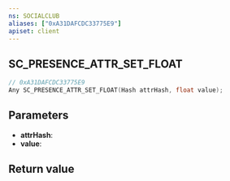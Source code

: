 ```yaml
---
ns: SOCIALCLUB
aliases: ["0xA31DAFCDC33775E9"]
apiset: client
---
```

## SC_PRESENCE_ATTR_SET_FLOAT

```c
// 0xA31DAFCDC33775E9
Any SC_PRESENCE_ATTR_SET_FLOAT(Hash attrHash, float value);
```


## Parameters
* **attrHash**:
* **value**:

## Return value